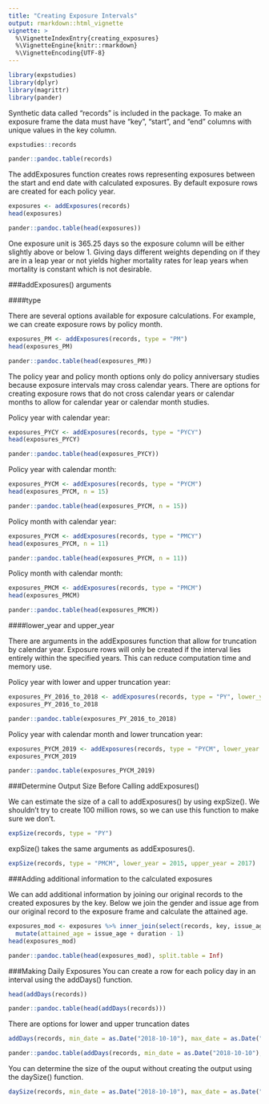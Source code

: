 ```yaml
---
title: "Creating Exposure Intervals"
output: rmarkdown::html_vignette
vignette: >
  %\VignetteIndexEntry{creating_exposures}
  %\VignetteEngine{knitr::rmarkdown}
  %\VignetteEncoding{UTF-8}
---
```


```r
library(expstudies)
library(dplyr)
library(magrittr)
library(pander)
```

Synthetic data called "records" is included in the package. To make an exposure frame the data must have "key", "start", and "end" columns with unique values in the key column.
```r
expstudies::records
```
```r
pander::pandoc.table(records)
```
The addExposures function creates rows representing exposures between the start and end date with calculated exposures. By default exposure rows are created for each policy year.
```r
exposures <- addExposures(records)
head(exposures)
```
```r
pander::pandoc.table(head(exposures))
```
One exposure unit is 365.25 days so the exposure column will be either slightly above or below 1. Giving days different weights depending on if they are in a leap year or not yields higher mortality rates for leap years when mortality is constant which is not desirable.

###addExposures() arguments 

####type

There are several options available for exposure calculations. For example, we can create exposure rows by policy month.

```r
exposures_PM <- addExposures(records, type = "PM")
head(exposures_PM)
```
```r
pander::pandoc.table(head(exposures_PM))
```

The policy year and policy month options only do policy anniversary studies because exposure intervals may cross calendar years. There are options for creating exposure rows that do not cross calendar years or calendar months to allow for calendar year or calendar month studies.

Policy year with calendar year:

```r
exposures_PYCY <- addExposures(records, type = "PYCY")
head(exposures_PYCY)
```
```r
pander::pandoc.table(head(exposures_PYCY))
```

Policy year with calendar month:

```r
exposures_PYCM <- addExposures(records, type = "PYCM")
head(exposures_PYCM, n = 15)
```
```r
pander::pandoc.table(head(exposures_PYCM, n = 15))
```

Policy month with calendar year:

```r
exposures_PYCM <- addExposures(records, type = "PMCY")
head(exposures_PYCM, n = 11)
```
```r
pander::pandoc.table(head(exposures_PYCM, n = 11))
```

Policy month with calendar month:

```r
exposures_PMCM <- addExposures(records, type = "PMCM")
head(exposures_PMCM)
```
```r
pander::pandoc.table(head(exposures_PMCM))
```

####lower_year and upper_year

There are arguments in the addExposures function that allow for truncation by calendar year. Exposure rows will only be created if the interval lies entirely within the specified years. This can reduce computation time and memory use. 

Policy year with lower and upper truncation year:
```r
exposures_PY_2016_to_2018 <- addExposures(records, type = "PY", lower_year = 2016, upper_year = 2018)
exposures_PY_2016_to_2018
```
```r
pander::pandoc.table(exposures_PY_2016_to_2018)
```

Policy year with calendar month and lower truncation year:
```r
exposures_PYCM_2019 <- addExposures(records, type = "PYCM", lower_year = 2019)
exposures_PYCM_2019
```
```r
pander::pandoc.table(exposures_PYCM_2019)
```

###Determine Output Size Before Calling addExposures()

We can estimate the size of a call to addExposures() by using expSize(). We shouldn't try to create 100 million rows, so we can use this function to make sure we don't.
```r
expSize(records, type = "PY")
```
expSize() takes the same arguments as addExposures().
```r
expSize(records, type = "PMCM", lower_year = 2015, upper_year = 2017)
```

###Adding additional information to the calculated exposures

We can add additional information by joining our original records to the created exposures by the key. Below we join the gender and issue age from our original record to the exposure frame and calculate the attained age.
```r
exposures_mod <- exposures %>% inner_join(select(records, key, issue_age, gender), by = "key") %>%
  mutate(attained_age = issue_age + duration - 1)
head(exposures_mod)
```
```r
pander::pandoc.table(head(exposures_mod), split.table = Inf)
```

###Making Daily Exposures
You can create a row for each policy day in an interval using the addDays() function.
```r
head(addDays(records))
```
```r
pander::pandoc.table(head(addDays(records)))
```
There are options for lower and upper truncation dates
```r
addDays(records, min_date = as.Date("2018-10-10"), max_date = as.Date("2018-10-12"))
```
```r
pander::pandoc.table(addDays(records, min_date = as.Date("2018-10-10"), max_date = as.Date("2018-10-12")))
```
You can determine the size of the ouput without creating the output using the daySize() function.
```r
daySize(records, min_date = as.Date("2018-10-10"), max_date = as.Date("2018-10-12"))
```



